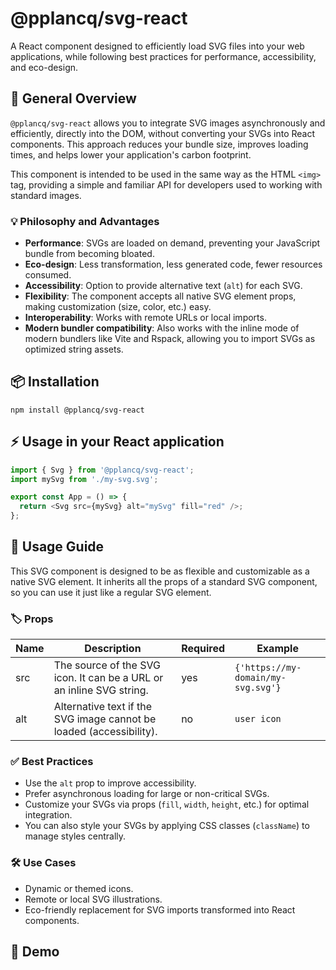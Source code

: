 
<Meta name="Getting Starting" of={SvgStories} id="Getting Starting" />

# @pplancq/svg-react

A React component designed to efficiently load SVG files into your web applications,
while following best practices for performance, accessibility, and eco-design.

## 🚀 General Overview

`@pplancq/svg-react` allows you to integrate SVG images asynchronously and efficiently, directly into the DOM,
without converting your SVGs into React components. This approach reduces your bundle size, improves loading times,
and helps lower your application's carbon footprint.

This component is intended to be used in the same way as the HTML `<img>` tag, providing a simple and familiar API for developers used to working with standard images.

### 💡 Philosophy and Advantages

- **Performance**: SVGs are loaded on demand, preventing your JavaScript bundle from becoming bloated.
- **Eco-design**: Less transformation, less generated code, fewer resources consumed.
- **Accessibility**: Option to provide alternative text (`alt`) for each SVG.
- **Flexibility**: The component accepts all native SVG element props, making customization (size, color, etc.) easy.
- **Interoperability**: Works with remote URLs or local imports.
- **Modern bundler compatibility**: Also works with the inline mode of modern bundlers like Vite and Rspack,
  allowing you to import SVGs as optimized string assets.

## 📦 Installation

```shell
npm install @pplancq/svg-react
```

## ⚡ Usage in your React application

```javascript
import { Svg } from '@pplancq/svg-react';
import mySvg from './my-svg.svg';

export const App = () => {
  return <Svg src={mySvg} alt="mySvg" fill="red" />;
};
```

## 📖 Usage Guide

This SVG component is designed to be as flexible and customizable as a native SVG element. It inherits all the props of a standard SVG component, so you can use it just like a regular SVG element.

### 🏷️ Props

<table>
  <thead>
    <tr>
      <th>Name</th>
      <th>Description</th>
      <th>Required</th>
      <th>Example</th>
    </tr>
  </thead>
  <tbody>
    <tr>
      <td>src</td>
      <td>The source of the SVG icon. It can be a URL or an inline SVG string.</td>
      <td>yes</td>
      <td>
        <code>{'https://my-domain/my-svg.svg'}</code>
      </td>
    </tr>
    <tr>
      <td>alt</td>
      <td>Alternative text if the SVG image cannot be loaded (accessibility).</td>
      <td>no</td>
      <td>
        <code>user icon</code>
      </td>
    </tr>
  </tbody>
</table>

### ✅ Best Practices

- Use the `alt` prop to improve accessibility.
- Prefer asynchronous loading for large or non-critical SVGs.
- Customize your SVGs via props (`fill`, `width`, `height`, etc.) for optimal integration.
- You can also style your SVGs by applying CSS classes (`className`) to manage styles centrally.

### 🛠️ Use Cases

- Dynamic or themed icons.
- Remote or local SVG illustrations.
- Eco-friendly replacement for SVG imports transformed into React components.

## 🧪 Demo

<Canvas of={SvgStories.Playground} sourceState="shown" layout="centered" />

<Controls of={SvgStories.Playground} />
